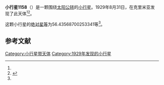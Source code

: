 {{Infobox planet
| bgcolour = #FFFFC0
| name = 1158 Luda
| symbol = 
| image = 
| caption = 
| discovery = yes
| discovery_ref = 
| discoverer = {{link-en|格里·尼明|Grigory Neujmin}}
| discovery_site = [[克里米亚|克里米亚]] 
| discovered = 1929年8月31日
| designations = yes
| mp_name = 
| named_after = 
| alt_names = 1929 QF/ 1954 UQ1 / 1958 TG1 / 1972 GC
| mp_category = [[主带小行星|主带小行星]]
| orbit_ref = <ref name="a">[http://ssd.jpl.nasa.gov/sbdb.cgi?sstr=1158 1158 Luda] {{Wayback|url=http://ssd.jpl.nasa.gov/sbdb.cgi?sstr=1158 |date=20140817135518 }}，小行星數據庫瀏覽器（JPL Small-Body Database Browser）－[[美国国家航空航天局|美国国家航空航天局]]喷气推进实验室</ref>
| epoch = 2456400.5 (2013年4月18日更新)
| aphelion = {{convert|2.855123971403524|AU|km|3|abbr=on|lk=out}}
| perihelion = {{convert|2.271993479067321|AU|km|3|abbr=on}}
| semimajor = {{convert|2.563558725235422|AU|km|3|abbr=on}}
| eccentricity = 0.113734569
| period = 1499.212977 [[日|日]]<br />4.1[[儒略年|儒略年]]
| avg_speed = 
| inclination = 14.83443514314341
| asc_node = 344.7507962222303
| mean_anomaly = 
| arg_peri = 56.43568700253341
| satellites = 
| physical_characteristics = yes
| dimensions = 
| mass = 
| density = 
| surface_grav = 
| escape_velocity = 
| sidereal_day = 
| axial_tilt = 
| pole_ecliptic_lat = 
| pole_ecliptic_lon = 
| albedo = 
| temperatures= 
| temp_name1 = 
| mean_temp_1 = 
| max_temp_1 = 
| temp_name2 = 
| max_temp_2 = 
| spectral_type = 
| abs_magnitude = 56.43568700253341
}}

'''小行星1158'''（{{lang-en|1158 Luda}}）是一颗围绕[[太阳|太阳]][[公转|公转]]的[[小行星|小行星]]。1929年8月31日，{{link-en|格里·尼明|Grigory Neujmin}}在克里米亚发现了此天体<ref name="a" /><ref>{{cite news|title=小行星列表|url=http://cfa-www.harvard.edu/iau/lists/NumberedMPs.txt|accessdate=2013-07-08|newspaper=哈佛大学|archive-date=2008-05-17|archive-url=https://web.archive.org/web/20080517010638/http://cfa-www.harvard.edu/iau/lists/NumberedMPs.txt|dead-url=no}}</ref>。

这颗小行星的[[绝对星等|绝对星等]]为56.43568700253341等<ref name="a" />。

==参考文献==
{{reflist}}
{{Minor Planet Number|[[小行星1157|小行星1157]]|[[小行星1159|小行星1159]]}}

{{小天体}}

[[Category:小行星带天体|Category:小行星带天体]]
[[Category:1929年发现的小行星|Category:1929年发现的小行星]]

{{asteroid-stub}}